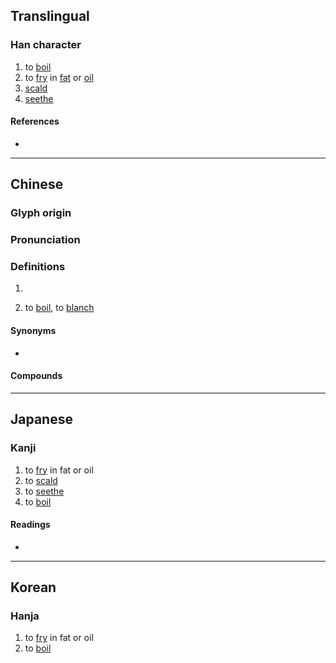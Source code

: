 {{character info/new}}
==Translingual==

===Han character===
{{Han char|rn=86|rad=火|as=09|sn=13|four=94894|canj=FPTD|ids=⿰火枼}}

# to [[boil]]
# to [[fry]] in [[fat]] or [[oil]]
# [[scald]]
# [[seethe]]

====References====
* {{Han ref|kx=0677.210|dkj=19213|dj=1088.080|hdz=32215.040|uh=7160|ud=29024|bh=DE6F|bd=56943}}

----

==Chinese==
{{zh-forms|alt=熠-Cantonese,烚-Cantonese}}
{{zh-wp|yue}}

===Glyph origin===
{{Han etym}}

===Pronunciation===
{{zh-pron
|m=yè,zhá
|c=zaa3,saap6
|h=gd=sab6
|mn=tw,ph:sa̍h
|mn-t=sah8
|mc=y
|oc=y
|cat=
}}
{{zh-attn-split}}

===Definitions===
{{zh-hanzi}}

# {{zh-alt-form|炸}}
# {{lb|zh|dialectal|including|Cantonese|Min Nan|cooking}} to [[boil]], to [[blanch]]

====Synonyms====
* {{sense|boil}} {{zh-l|焯}}

====Compounds====
{{zh-der|大煠八塊|減煠|油煠糊猻|油煠|煠熟狗頭|油煠粿}}

----

==Japanese==

===Kanji===
{{ja-kanji|grade=|rs=火09}}

# to [[fry]] in fat or oil
# to [[scald]]
# to [[seethe]]
# to [[boil]]

====Readings====
* {{ja-readings|on=[[よう]] (yō), [[ちょう]] (chō), [[そう]] (sō), [[じょう]] (jō)|kun=[[やく]] (yaku)}}

----

==Korean==

===Hanja===
{{ko-hanja|hangeul=잡|rv=jap|mr=chap}}

# to [[fry]] in fat or oil
# to [[boil]]